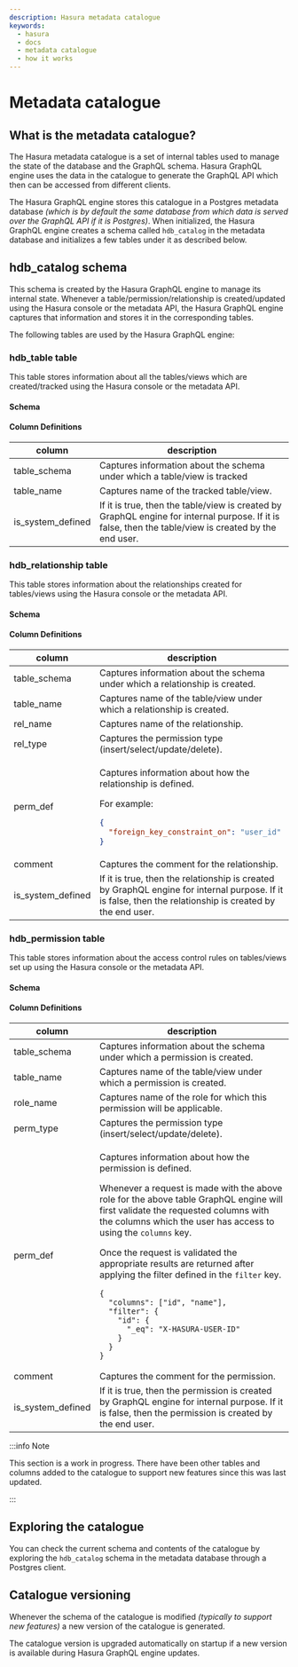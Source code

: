 ```yaml
---
description: Hasura metadata catalogue
keywords:
  - hasura
  - docs
  - metadata catalogue
  - how it works
---
```



# Metadata catalogue

## What is the metadata catalogue?

The Hasura metadata catalogue is a set of internal tables used to manage the state of the database and the GraphQL schema. Hasura GraphQL engine uses the data in the catalogue to generate the GraphQL API which then can be accessed from different clients.

The Hasura GraphQL engine stores this catalogue in a Postgres metadata database _(which is by default the same database from which data is served over the GraphQL API if it is Postgres)_. When initialized, the Hasura GraphQL engine creates a schema called `hdb_catalog` in the metadata database and initializes a few tables under it as described below.

## **hdb_catalog** schema

This schema is created by the Hasura GraphQL engine to manage its internal state. Whenever a table/permission/relationship is created/updated using the Hasura console or the metadata API, the Hasura GraphQL engine captures that information and stores it in the corresponding tables.

The following tables are used by the Hasura GraphQL engine:

### **hdb_table** table

This table stores information about all the tables/views which are created/tracked using the Hasura console or the metadata API.

#### Schema

<Thumbnail
  src="/img/graphql/core/engine-internals/hdb_table.jpg"
  alt="Schema for hdb_table table"
  width="30%"
/>

#### Column Definitions

| column            | description                                                                                                                                           |
|-------------------|-------------------------------------------------------------------------------------------------------------------------------------------------------|
| table_schema      | Captures information about the schema under which a table/view is tracked                                                                             |
| table_name        | Captures name of the tracked table/view.                                                                                                              |
| is_system_defined | If it is true, then the table/view is created by GraphQL engine for internal purpose. If it is false, then the table/view is created by the end user. |

### **hdb_relationship** table

This table stores information about the relationships created for tables/views using the Hasura console or the metadata API.

#### Schema

<Thumbnail
  src="/img/graphql/core/engine-internals/hdb_relationship.jpg"
  alt="Schema for hdb_relationship table"
  width="30%"
/>

#### Column Definitions

<table>
<thead>
<tr>
<th width="19%">column</th>
<th width="80%">description</th>
</tr>
</thead>
<tbody>
<tr>
<td>table_schema</td>
<td>Captures information about the schema under which a relationship is created.</td>
</tr>
<tr>
<td>table_name</td>
<td>Captures name of the table/view under which a relationship is created.</td>
</tr>
<tr>
<td>rel_name</td>
<td>Captures name of the relationship.</td>
</tr>
<tr>
<td>rel_type</td>
<td>Captures the permission type (insert/select/update/delete).</td>
</tr>
<tr>
<td>perm_def</td>
<td>
<p>Captures information about how the relationship is defined.</p>
<p>For example:</p>

```json
{
  "foreign_key_constraint_on": "user_id"
}
```

</td>
</tr>
<tr>
<td>comment</td>
<td>Captures the comment for the relationship.</td>
</tr>
<tr>
<td>is_system_defined</td>
<td>If it is true, then the relationship is created by GraphQL engine for internal purpose. If it is false, then the relationship is created by the end user.</td>
</tr>
</tbody>
</table>

### **hdb_permission** table

This table stores information about the access control rules on tables/views set up using the Hasura console or the metadata API.

#### Schema

<Thumbnail
  src="/img/graphql/core/engine-internals/hdb_permission.jpg"
  alt="Schema for hdb_permission table"
  width="30%"
/>

#### Column Definitions

<table>
<thead>
<tr>
  <th width="19%">column</th>
  <th width="80%">description</th>
</tr>
</thead>
<tbody>
<tr>
<td>table_schema</td>
<td>Captures information about the schema under which a permission is created.</td>
</tr>
<tr>
<td>table_name</td>
<td>Captures name of the table/view under which a permission is created.</td>
</tr>
<tr>
<td>role_name</td>
<td>Captures name of the role for which this permission will be applicable.</td>
</tr>
<tr>
<td>perm_type</td>
<td>Captures the permission type (insert/select/update/delete).</td>
</tr>
<tr>
<td>perm_def</td>
<td>
<p>Captures information about how the permission is defined.</p>
<p>Whenever a request is made with the above role for the above table GraphQL engine will first validate the requested columns with the columns which the user has access to using the <code>columns</code> key.</p>
<p>Once the request is validated the appropriate results are returned after applying the filter defined in the <code>filter</code> key.</p>

```
{
  "columns": ["id", "name"],
  "filter": {
    "id": {
      "_eq": "X-HASURA-USER-ID"
    }
  }
}
```

</td>
</tr>
<tr>
<td>comment</td>
<td>Captures the comment for the permission.</td>
</tr>
<tr>
<td>is_system_defined</td>
<td>If it is true, then the permission is created by GraphQL engine for internal purpose. If it is false, then the permission is created by the end user.</td>
</tr>
</tbody>
</table>

:::info Note

This section is a work in progress. There have been other tables and columns added to the catalogue to support new features since this was last updated.

:::

## Exploring the catalogue

You can check the current schema and contents of the catalogue by exploring the `hdb_catalog` schema in the metadata database through a Postgres client.

## Catalogue versioning

Whenever the schema of the catalogue is modified _(typically to support new features)_ a new version of the catalogue is generated.

The catalogue version is upgraded automatically on startup if a new version is available during Hasura GraphQL engine updates.
